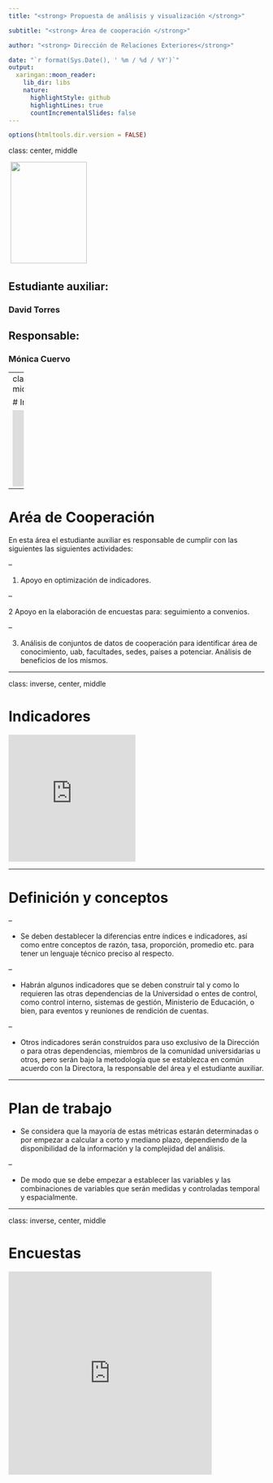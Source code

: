 ```yaml
---
title: "<strong> Propuesta de análisis y visualización </strong>"

subtitle: "<strong> Área de cooperación </strong>"

author: "<strong> Dirección de Relaciones Exteriores</strong>"

date: "`r format(Sys.Date(), ' %m / %d / %Y')`"
output:
  xaringan::moon_reader:
    lib_dir: libs
    nature:
      highlightStyle: github
      highlightLines: true
      countIncrementalSlides: false
---
```


```r
options(htmltools.dir.version = FALSE)
```

class: center, middle

![]()
<img src="https://upload.wikimedia.org/wikipedia/commons/c/c4/Escudo_unal_2016.png" width="150" height="200" />

## **Estudiante auxiliar:**

### David Torres

## **Responsable:**

### Mónica Cuervo

---
class: inverse, center, middle

# Introducción

<iframe src="https://giphy.com/embed/l1J9Q7gYHikQF8qZ2" width="200" height="150" frameBorder="0" class="giphy-embed" allowFullScreen></iframe><p>
---


# Aréa de Cooperación

En esta área el estudiante auxiliar es responsable de cumplir con las siguientes las siguientes actividades:

--

1. Apoyo en optimización de indicadores.

--

2 Apoyo en la elaboración de encuestas para: seguimiento a convenios.

--

3. Análisis de conjuntos de datos de cooperación  para identificar área de conocimiento, uab,  facultades, sedes, países a potenciar.  Análisis de beneficios de los mismos.

---

class: inverse, center, middle

# Indicadores 

<iframe src="https://giphy.com/embed/2zeiYrwEPsOqTszYQm" width="250" height="250" frameBorder="0" class="giphy-embed" allowFullScreen></iframe><p>

---

# Definición y conceptos

--

+ Se deben destablecer la diferencias entre índices e indicadores, así como entre conceptos de razón, tasa, proporción, promedio etc. para tener un lenguaje técnico preciso al respecto.

--

+ Habrán algunos indicadores que se deben construir tal y como lo requieren las otras dependencias de la Universidad o entes de control, como control interno, sistemas de gestión, Ministerio de Educación, o bien, para eventos y reuniones de rendición de cuentas.

--

+ Otros indicadores serán construídos para uso exclusivo de la Dirección o para otras dependencias, miembros de la comunidad universidarias u otros, pero serán bajo la metodología que se establezca en común acuerdo con la Directora, la responsable del área y el estudiante auxiliar.

---

# Plan de trabajo

+ Se considera que la mayoría de estas métricas estarán determinadas o por empezar a calcular a corto y mediano plazo, dependiendo de la disponibilidad de la información y la complejidad del análisis.

--

+ De modo que se debe empezar a establecer las variables y las combinaciones de variables que serán medidas y controladas temporal y espacialmente.


---

class: inverse, center, middle

# Encuestas

<iframe src="https://giphy.com/embed/2tRkgMD3MZCGkhexMy" width="400" height="400" frameBorder="0" class="giphy-embed" allowFullScreen></iframe

---

#  Diseño y etapa preliminar

+ El diseño muestral debe ser bien determinado en cada encuesta y posible para el estudio.

--

+ El cuestionario o formulario de preguntas debe ser claro para el usuario y fácil de tabular.

--

+ El estudiante auxiliar asesorará el diseño y elaboraxión de las encuestas.

---

# Plan de trabajo

+ Según la naturaleza de la información y la premura con la que sean requeridos se deb, por tanto, elegir



